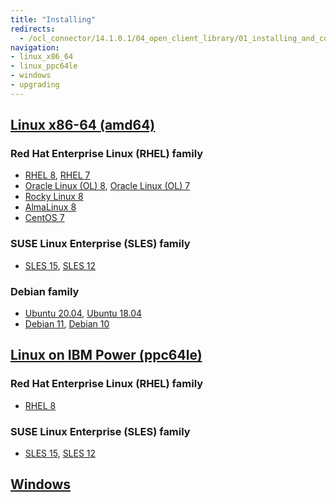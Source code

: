 ```yaml
---
title: "Installing"
redirects:
  - /ocl_connector/14.1.0.1/04_open_client_library/01_installing_and_configuring_the_ocl_connector
navigation:
- linux_x86_64
- linux_ppc64le
- windows
- upgrading
---
```


## [Linux x86-64 (amd64)](linux_x86_64)
### Red Hat Enterprise Linux (RHEL) family
- [RHEL 8](linux_x86_64/ocl_connector_rhel_8), [RHEL 7](linux_x86_64/ocl_connector_rhel_7)
- [Oracle Linux (OL) 8](linux_x86_64/ocl_connector_rhel_8), [Oracle Linux (OL) 7](linux_x86_64/ocl_connector_rhel_7)
- [Rocky Linux 8](linux_x86_64/ocl_connector_other_linux_8)
- [AlmaLinux 8](linux_x86_64/ocl_connector_other_linux_8)
- [CentOS 7](linux_x86_64/ocl_connector_centos_7)
### SUSE Linux Enterprise (SLES) family
- [SLES 15](linux_x86_64/ocl_connector_sles_15), [SLES 12](linux_x86_64/ocl_connector_sles_12)
### Debian family
- [Ubuntu 20.04](linux_x86_64/ocl_connector_ubuntu_20), [Ubuntu 18.04](linux_x86_64/ocl_connector_ubuntu_18)
- [Debian 11](linux_x86_64/ocl_connector_deb_11), [Debian 10](linux_x86_64/ocl_connector_deb_10)
## [Linux on IBM Power (ppc64le)](linux_ppc64le)
### Red Hat Enterprise Linux (RHEL) family
- [RHEL 8](linux_ppc64le/ocl_connector_rhel_8)
### SUSE Linux Enterprise (SLES) family
- [SLES 15](linux_ppc64le/ocl_connector_sles_15), [SLES 12](linux_ppc64le/ocl_connector_sles_12)
## [Windows](windows)
